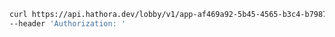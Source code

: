 ```bash Example Request
curl https://api.hathora.dev/lobby/v1/app-af469a92-5b45-4565-b3c4-b79878de67d2/create/private?local=false \
--header 'Authorization: '
```
